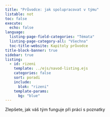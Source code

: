 ```yaml
---
title: "Průvodce: jak spolupracovat v týmu"
listable: not
toc: false
execute:
  echo: false
language: 
  listing-page-field-categories: "Témata"
  listing-page-category-all: "Všechna"
  toc-title-website: Kapitoly průvodce
title-block-banner: true
sidebar: true
listing:
  - id: rizeni
    template: ../ejs/navod-listing.ejs
    categories: false
    sort: poradi
    include: 
      blok: "rizeni"
    template-params:
      bg: "blue"
---
```


Zlepšete, jak váš tým funguje při práci s poznatky

<br />

::: {#rizeni}
:::


